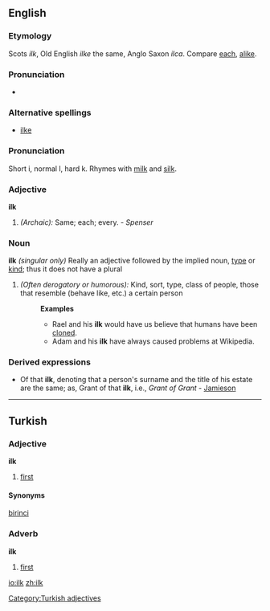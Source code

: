 ==English==

===Etymology===
Scots ''ilk'', Old English ''ilke'' the same, Anglo Saxon ''ilca''. Compare [[each]], [[alike]].

===Pronunciation===
*{{audio|en-us-ilk.ogg|Audio (US)}}

===Alternative spellings===
* [[ilke]]

===Pronunciation===
Short i, normal l, hard k. Rhymes with [[milk]] and [[silk]].

===Adjective===
'''ilk'''
# ''(Archaic):'' Same; each; every. - ''Spenser'' 

===Noun===
'''ilk''' ''(singular only)''
Really an adjective followed by the implied noun, [[type]] or [[kind]]; thus it does not have a plural
# ''(Often derogatory or humorous):'' Kind, sort, type, class of people, those that resemble (behave like, etc.) a certain person
#:'''Examples'''
#:*Rael and his '''ilk''' would have us believe that humans have been [[clone]]d. 
#:*Adam and his '''ilk''' have always caused problems at Wikipedia.

===Derived expressions===
*Of that '''ilk''', denoting that a person's surname and the title of his estate are the same; as, Grant of that '''ilk''', i.e., ''Grant of Grant'' - [[Jamieson]]

----

==Turkish==
===Adjective===
'''ilk'''

#[[first]]

====Synonyms====
[[birinci]]
===Adverb===
'''ilk'''
#[[first]]

[[Category:Turkish adjectives]]

[[io:ilk]]
[[zh:ilk]]